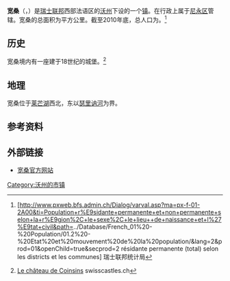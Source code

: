 {{不是|桑宽}}
{{地图误译/法语U2|issue=科万桑}}
{{noteTA|G1=瑞士地名}}
{{瑞士市镇信息框
 | 市镇名称= 宽桑
 | 原文名称             = {{lang|fr|Coinsins}}
 | 图片                = 
 | 纹章 = Coinsins-coat of arms.svg
 | 语言                   = [[法语|法语]]
 | 所属州               = 沃州
 | iso-code-region = 
 | 所属区               = [[尼永区|尼永区]]
 | lat_d=46|lat_m=25|lat_NS=N|long_d=6|long_m=15|long_EW=E
 | 邮政编码        = 1267
 | 市镇代码        = 5710
 | 面积                 = {{smn|2.91|5|100}}
 | 平均海拔        =  469
 | 人口               = {{smn|394|6}}
 | 主页  = www.coinsins.ch
 | 市镇长           = Bernard Gétaz
 | 相邻市镇             = 
 | 友好城市             = 
|地图文件             = Karte Gemeinde Coinsins 2008.png
|}}
'''宽桑'''（{{lang-fr|Coinsins}}，{{IPA-fr|kwɛ̃zɛ̃}}）是[[瑞士联邦|瑞士联邦]]西部法语区的[[沃州|沃州]]下设的一个[[瑞士市镇|镇]]。在行政上属于[[尼永区|尼永区]]管辖。宽桑的总面积为{{smn|2.91|5|100}}平方公里。截至2010年底，总人口为{{smn|394|6}}。<ref>{{fr}}[http://www.pxweb.bfs.admin.ch/Dialog/varval.asp?ma=px-f-01-2A00&ti=Population+r%E9sidante+permanente+et+non+permanente+selon+la+r%E9gion%2C+le+sexe%2C+le+lieu++de+naissance+et+l%27%E9tat+civil&path=../Database/French_01%20-%20Population/01.2%20-%20Etat%20et%20mouvement%20de%20la%20population/&lang=2&prod=01&openChild=true&secprod=2 résidante permanente (total) selon les districts et les communes] {{Wayback|url=http://www.pxweb.bfs.admin.ch/Dialog/varval.asp?ma=px-f-01-2A00&ti=Population+r%E9sidante+permanente+et+non+permanente+selon+la+r%E9gion%2C+le+sexe%2C+le+lieu++de+naissance+et+l%27%E9tat+civil&path=..%2FDatabase%2FFrench_01%20-%20Population%2F01.2%20-%20Etat%20et%20mouvement%20de%20la%20population%2F&lang=2&prod=01&openChild=true&secprod=2 |date=20150102165023 }} 瑞士联邦统计局</ref>

==历史==
宽桑境内有一座建于18世纪的城堡。<ref name=chateau>{{fr}}[http://www.swisscastles.ch/Vaud/chateau/coinsins.html Le château de Coinsins] {{Wayback|url=http://www.swisscastles.ch/Vaud/chateau/coinsins.html |date=20160303202156 }} swisscastles.ch</ref>

==地理==
宽桑位于[[莱芒湖|莱芒湖]]西北，东以[[瑟里讷河|瑟里讷河]]为界。

==参考资料==
{{reflist}}

==外部链接==
*{{fr}}[http://www.coinsins.ch 宽桑官方网站] {{Wayback|url=http://www.coinsins.ch/ |date=20210430120259 }}

{{DEFAULTSORT:Coinsins}}
{{沃州尼永区行政区划}}
[[Category:沃州的市镇|Category:沃州的市镇]]